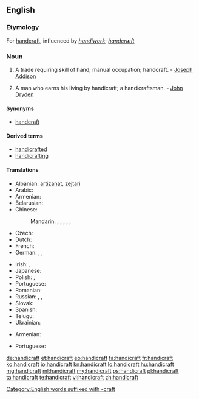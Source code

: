 ==English==
{{wikipedia}}

===Etymology===
For [[handcraft]], influenced by ''[[handiwork]]''; {{ang}} ''[[handcræft]]''

===Noun===
{{en-noun}}

# A trade requiring skill of hand; manual occupation; handcraft. - [[w:Joseph Addison|Joseph Addison]]
# {{context|rare|lang=en}} A man who earns his living by handicraft; a handicraftsman. - [[w:John Dryden|John Dryden]]

====Synonyms====
* [[handcraft]]

====Derived terms====
* [[handicrafted]]
* [[handicrafting]]

====Translations====
{{trans-top|trade requiring skill of hand}}
* Albanian: [[artizanat]], [[zejtari]]
* Arabic: {{t-|ar|حرفة يدوية|f|tr=ḥírfa yadawíyya|sc=Arab}}
* Armenian: {{t-|hy|արհեստ|tr=arhest}}
* Belarusian: {{t-|be|рамясло|n|tr=ramjasló|sc=Cyrl}}
* Chinese:
*: Mandarin: {{t|cmn|手工業|sc=Hani}}, {{t|cmn|手工业|tr=shǒugōngyè|sc=Hani}}, {{t|cmn|手藝|sc=Hani}}, {{t|cmn|手艺|tr=shǒuyì|sc=Hani}}, {{t|cmn|手工藝|sc=Hani}}, {{t|cmn|手工艺|tr=shǒugōngyì|sc=Hani}}
* Czech: {{t+|cs|řemeslo|n}}
* Dutch: {{t+|nl|ambacht|f}}
* French: {{t+|fr|artisanat|m}}
* German: {{t+|de|Handarbeit|f}}, {{t+|de|Handwerk|n}}, {{t+|de|Kunsthandwerk|n}}
{{trans-mid}}
* Irish: {{t-|ga|lámhcheardaíocht|f}}, {{t-|ga|lámhcheird|f}}
* Japanese: {{t-|ja|手工芸|tr=しゅこうげい, shukōgei|sc=Jpan}}
* Polish: {{t-|pl|rękodzieło}}, {{t+|pl|rzemiosło|n}}
* Portuguese: {{t+|pt|artesanato|m}}
* Romanian: {{t-|ro|meserie}}
* Russian: {{t+|ru|ремесло|n|tr=remesló|sc=Cyrl}}, {{t-|ru|ручная работа|f|tr=ručnája rabóta|sc=Cyrl}}, {{t+|ru|рукоделие|n|tr=rukodélije|sc=Cyrl}}
* Slovak: {{t+|sk|remeslo|n}}
* Spanish: {{t+|es|artesanía}}
* Telugu: {{t+|te|హస్తకళ}}
* Ukrainian: {{t-|uk|ремесло|n|tr=remesló|sc=Cyrl}}
{{trans-bottom}}

{{trans-top|handicraftsman}}
* Armenian: {{t-|hy|արհեստավոր|tr=arhestavor}}
{{trans-mid}}
* Portuguese: {{t+|pt|artesão|m}}
{{trans-bottom}}

[[Category:English words suffixed with -craft]]

[[de:handicraft]]
[[et:handicraft]]
[[eo:handicraft]]
[[fa:handicraft]]
[[fr:handicraft]]
[[ko:handicraft]]
[[io:handicraft]]
[[kn:handicraft]]
[[lo:handicraft]]
[[hu:handicraft]]
[[mg:handicraft]]
[[ml:handicraft]]
[[my:handicraft]]
[[ps:handicraft]]
[[pl:handicraft]]
[[ta:handicraft]]
[[te:handicraft]]
[[vi:handicraft]]
[[zh:handicraft]]